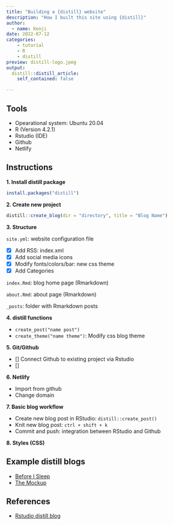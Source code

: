 ```yaml
---
title: "Building a {distill} website"
description: "How I built this site using {distill}"
author:
  - name: Kenji
date: 2022-07-12
categories:
    - tutorial
    - R
    - distill
preview: distill-logo.jpeg
output:
  distill::distill_article:
    self_contained: false

---
```


## Tools

- Opearational system: Ubuntu 20.04
- R (Version 4.2.1)
- Rstudio (IDE)
- Github
- Netlify

## Instructions

**1. Install distill package**

```r

install.packages("distill")

```

**2. Create new project**

```r

distill::create_blog(dir = "directory", title = "Blog Name")

```


**3. Structure**  

`site.yml`: website configuration file  

- [X] Add RSS: index.xml  
- [X] Add social media icons  
- [X] Modify fonts/colors/bar: new css theme  
- [X] Add Categories  

`index.Rmd`: blog home page (Rmarkdown)  

`about.Rmd`: about page (Rmarkdown)  

`_posts`: folder with Rmarkdown posts

**4. distill functions**

- `create_post("name post")`
- `create_theme("name theme")`: Modify css blog theme

**5. Git/Github**

- [] Connect Github to existing project via Rstudio  
- [] 

**6. Netlify**  

- Import from github
- Change domain

**7. Basic blog workflow**

- Create new blog post in RStudio: `distill::create_post()`  
- Knit new blog post: `ctrl + shift + k`
- Commit and push: integration between RStudio and Github  

**8. Styles (CSS)** 

## Example distill blogs

- [Before I Sleep](https://milesmcbain.xyz/)
- [The Mockup](https://themockup.blog)
 

## References

- [Rstudio distill blog](https://rstudio.github.io/distill/)
